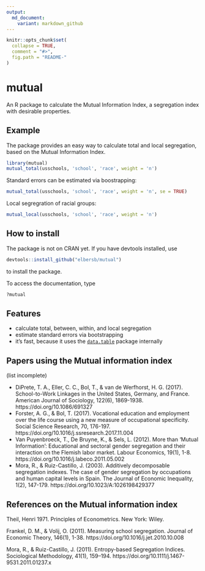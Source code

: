 ```yaml
---
output:
  md_document:
    variant: markdown_github
---
```


<!-- README.md is generated from README.Rmd. Please edit that file -->

```r
knitr::opts_chunk$set(
  collapse = TRUE,
  comment = "#>",
  fig.path = "README-"
)
```

# mutual

An R package to calculate the Mutual Information Index, a segregation index with desirable properties.

## Example

The package provides an easy way to calculate total and local segregation, based on the Mutual Information Index.

```r
library(mutual)
mutual_total(usschools, 'school', 'race', weight = 'n')
```

Standard errors can be estimated via boostrapping:

```r
mutual_total(usschools, 'school', 'race', weight = 'n', se = TRUE)
```

Local segregration of racial groups:

```r
mutual_local(usschools, 'school', 'race', weight = 'n')
```

## How to install

The package is not on CRAN yet. If you have devtools installed, use

```r
devtools::install_github("elbersb/mutual") 
```

to install the package.

To access the documentation, type

```r
?mutual
```

## Features

- calculate total, between, within, and local segregation
- estimate standard errors via bootstrapping
- it's fast, because it uses the [`data.table`](https://github.com/Rdatatable/data.table/wiki) package internally

## Papers using the Mutual information index

(list incomplete)

- DiPrete, T. A., Eller, C. C., Bol, T., & van de Werfhorst, H. G. (2017). School-to-Work Linkages in the United States, Germany, and France. American Journal of Sociology, 122(6), 1869-1938. https://doi.org/10.1086/691327
- Forster, A. G., & Bol, T. (2017). Vocational education and employment over the life course using a new measure of occupational specificity. Social Science Research, 70, 176-197. https://doi.org/10.1016/j.ssresearch.2017.11.004
- Van Puyenbroeck, T., De Bruyne, K., & Sels, L. (2012). More than ‘Mutual Information’: Educational and sectoral gender segregation and their interaction on the Flemish labor market. Labour Economics, 19(1), 1-8. https://doi.org/10.1016/j.labeco.2011.05.002
- Mora, R., & Ruiz-Castillo, J. (2003). Additively decomposable segregation indexes. The case of gender segregation by occupations and human capital levels in Spain. The Journal of Economic Inequality, 1(2), 147-179. https://doi.org/10.1023/A:1026198429377


## References on the Mutual information index

Theil, Henri 1971. Principles of Econometrics. New York: Wiley.

Frankel, D. M., & Volij, O. (2011). Measuring school segregation. Journal of Economic Theory, 146(1), 1-38. https://doi.org/10.1016/j.jet.2010.10.008

Mora, R., & Ruiz-Castillo, J. (2011). Entropy-based Segregation Indices. Sociological Methodology, 41(1), 159–194. https://doi.org/10.1111/j.1467-9531.2011.01237.x
